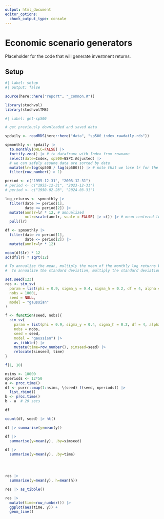 ```yaml
---
output: html_document
editor_options:
  chunk_output_type: console
---
```


# Economic scenario generators

Placeholder for the code that will generate investment returns.


## Setup

```r
#| label: setup
#| output: false

source(here::here("report", "_common.R"))

library(stochvol)
library(stochvolTMB)

```



```r
#| label: get-sp500

# get previously downloaded and saved data

spdaily <- readRDS(here::here("data", "sp500_index_rawdaily.rds"))

spmonthly <- spdaily |> 
  to.monthly(OHLC=FALSE) |> 
  fortify.zoo() |> # to dataframe with Index from rowname
  select(date=Index, sp500=GSPC.Adjusted) |> 
  # we can safely assume data are sorted by date
  mutate(lr=log(sp500 / lag(sp500))) |> # note that we lose lr for the first observation
  filter(row_number() > 1)

period <- c("1955-12-31", "2003-12-31")
# period <- c("1955-12-31", "2023-12-31")
# period <- c("1950-02-28", "2024-03-31")

log_returns <- spmonthly |> 
  filter(date >= period[1],
         date <= period[2]) |> 
  mutate(annlr=lr * 12, # annualized
         mclr=scale(annlr, scale = FALSE) |> c()) |> # mean-centered log return
  pull(lr)

df <- spmonthly |> 
  filter(date >= period[1],
         date <= period[2]) |> 
  mutate(annlr=lr * 12)

mean(df$lr) * 12
sd(df$lr) * sqrt(12)

# To annualize the mean, multiply the mean of the monthly log returns by 12 (since there are 12 months in a year
#  To annualize the standard deviation, multiply the standard deviation of the monthly log returns by the square root of 12. 

```


```r
set.seed(123)
res <- sim_sv(
  param = list(phi = 0.9, sigma_y = 0.4, sigma_h = 0.2, df = 4, alpha = -2, rho = -0.7),
  nobs = 1000L,
  seed = NULL,
  model = "gaussian"
)

f <- function(seed, nobs){
  sim_sv(
    param = list(phi = 0.9, sigma_y = 0.4, sigma_h = 0.2, df = 4, alpha = -2, rho = -0.7),
    nobs = nobs,
    seed = seed,
    model = "gaussian") |> 
    as_tibble() |> 
    mutate(time=row_number(), simseed=seed) |> 
    relocate(simseed, time)
}

f(1, 10)

nsims <- 10000
nperiods <- 12*50
a <- proc.time()
df <- purrr::map(1:nsims, \(seed) f(seed, nperiods)) |> 
  list_rbind()
b <- proc.time()
b - a  # 20 secs

df

count(df, seed) |> ht()

df |> summarise(y=mean(y))

df |> 
  summarise(y=mean(y), .by=simseed)

df |> 
  summarise(y=mean(y), .by=time)




res |> 
  summarise(y=mean(y), h=mean(h))

res |> as_tibble()

res |> 
  mutate(time=row_number()) |> 
  ggplot(aes(time, y)) +
  geom_line()


```


